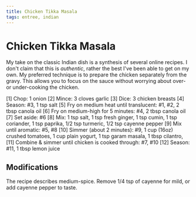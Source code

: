 ```yaml
---
title: Chicken Tikka Masala
tags: entree, indian
---
```



# Chicken Tikka Masala

My take on the classic Indian dish is a synthesis of several online recipes. 
I don't claim that this is _authentic_, rather the best I've been able to get on my own.
My preferred technique is to prepare the chicken separately from the gravy. 
This allows you to focus on the sauce without worrying about over- or under-cooking the chicken.

<RecipeChart>
[1] Chop: 1 onion
[2] Mince: 3 cloves garlic
[3] Dice: 3 chicken breasts
[4] Season: #3, 1 tsp salt
[5] Fry on medium heat until translucent: #1, #2, 2 tbsp canola oil
[6] Fry on medium-high for 5 minutes: #4, 2 tbsp canola oil
[7] Set aside: #6
[8] Mix: 
  1 tsp salt,
  1 tsp fresh ginger,
  1 tsp cumin,
  1 tsp coriander,
  1 tsp paprika,
  1/2 tsp turmeric,
  1/2 tsp cayenne pepper
[9] Mix until aromatic: #5, #8
[10] Simmer (about 2 minutes): 
  #9,
  1 cup (16oz) crushed tomatoes,
  1 cup plain yogurt,
  1 tsp garam masala,
  1 tbsp cilantro,
[11] Combine & simmer until chicken is cooked through: #7, #10
[12] Season: #11, 1 tbsp lemon juice
</RecipeChart>

## Modifications
The recipe describes medium-spice. Remove 1/4 tsp of cayenne for mild, or add cayenne pepper to taste.